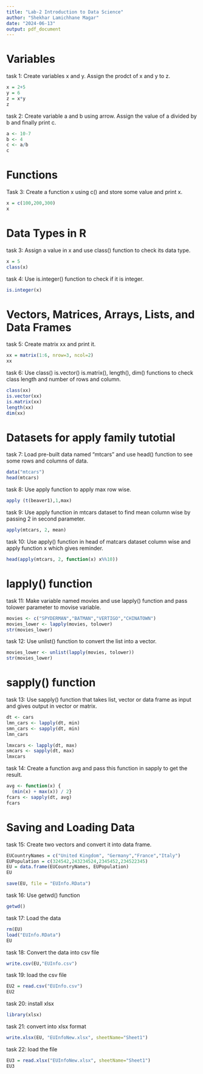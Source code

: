 ---
title: "Lab-2 Introduction to Data Science"
author: "Shekhar Lamichhane Magar"
date: "2024-06-13"
output: pdf_document
---


# Variables

task 1: Create variables x and y. Assign the prodct of x and y to z.
```{r}
x = 2+5
y = 6
z = x*y
z
```
task 2: Create variable a and b using arrow. Assign the value of a divided by b and finally print c.  
```{r}
a <- 10-7
b <- 4
c <- a/b
c
```
# Functions
Task 3: Create a function x using c() and store some value and print x.
```{r}
x = c(100,200,300)
x
```
# Data Types in R
task 3: Assign a value in x and use class() function to check its data type.
```{r}
x = 5
class(x)

```
task 4: Use is.integer() function to check if it is integer.
```{r}
is.integer(x)
```
# Vectors, Matrices, Arrays, Lists, and Data Frames
task 5: Create matrix xx and print it.
```{r}
xx = matrix(1:6, nrow=3, ncol=2)
xx
```
task 6: Use class() is.vector() is.matrix(), length(), dim() functions to check class length and number of rows and column.
```{r}
class(xx)
is.vector(xx)
is.matrix(xx)
length(xx)
dim(xx)
```
# Datasets for apply family tutotial
task 7: Load pre-built data named "mtcars" and use head() function to see some rows and columns of data.

```{r}
data("mtcars")
head(mtcars)
```
task 8: Use apply function to apply max row wise.

```{r}
apply (t(beaver1),1,max)
```
task 9: Use apply function in mtcars dataset to find mean column wise by passing 2 in second parameter.
```{r}
apply(mtcars, 2, mean)
```
task 10: Use apply() function in head of matcars dataset column wise and apply function x which gives reminder.
```{r}
head(apply(mtcars, 2, function(x) x%%10))
```
# lapply() function

task 11: Make variable named movies and use lapply() function and pass tolower parameter to movise variable.
```{r}
movies <- c("SPYDERMAN","BATMAN","VERTIGO","CHINATOWN")
movies_lower <- lapply(movies, tolower)
str(movies_lower)
```
task 12: Use unlist() function to convert the list into a vector.
```{r}
movies_lower <- unlist(lapply(movies, tolower))
str(movies_lower)
```
# sapply() function

task 13: Use sapply() function that takes list, vector or data frame as input and gives output in vector or matrix.
```{r}
dt <- cars
lmn_cars <- lapply(dt, min)
smn_cars <- sapply(dt, min)
lmn_cars
```
```{r}
lmxcars <- lapply(dt, max)
smcars <- sapply(dt, max)
lmxcars
```
task 14: Create a function avg and pass this function in sapply to get the result.
```{r}
avg <- function(x) {
  (min(x) + max(x)) / 2}
fcars <- sapply(dt, avg)
fcars
```
# Saving and Loading Data
task 15: Create two vectors and convert it into data frame.
```{r}
EUCountryNames = c("United Kingdom", "Germany","France","Italy")
EUPopulation = c(324542,243234524,2345452,234522345)
EU = data.frame(EUCountryNames, EUPopulation)
EU
```
```{r}
save(EU, file = "EUInfo.RData")
```
task 16: Use getwd() function
```{r}
getwd()
```
task 17: Load the data
```{r}
rm(EU)
load("EUInfo.RData")
EU
```
task 18: Convert the data into csv file
```{r}
write.csv(EU,"EUInfo.csv")
```

task 19: load the csv file
```{r}
EU2 = read.csv("EUInfo.csv")
EU2
```
task 20: install xlsx
```{r}
library(xlsx)

```
task 21: convert into xlsx format
```{r}
write.xlsx(EU, "EUInfoNew.xlsx", sheetName="Sheet1")
```
task 22: load the file 
```{r}
EU3 = read.xlsx("EUInfoNew.xlsx", sheetName="Sheet1")
EU3
```














